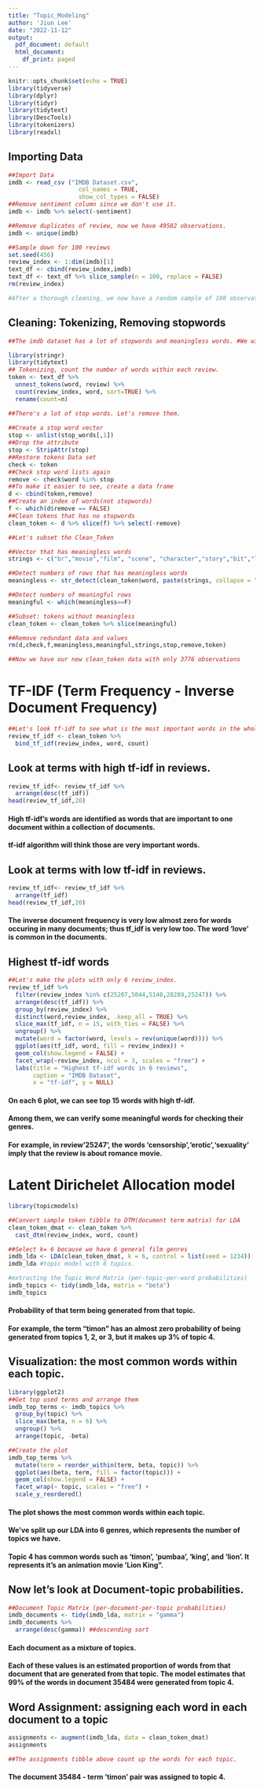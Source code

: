 ```yaml
---
title: "Topic_Modeling"
author: 'Jiun Lee'
date: "2022-11-12"
output:
  pdf_document: default
  html_document:
    df_print: paged
---
```


```r
knitr::opts_chunk$set(echo = TRUE)
library(tidyverse)
library(dplyr)
library(tidyr)
library(tidytext)
library(DescTools)
library(tokenizers)
library(readxl)
```

## Importing Data

```r
##Import Data
imdb <- read_csv ("IMDB Dataset.csv", 
                    col_names = TRUE,
                    show_col_types = FALSE)
##Remove sentiment column since we don't use it.
imdb <- imdb %>% select(-sentiment)

##Remove duplicates of review, now we have 49582 observations.
imdb <- unique(imdb)

##Sample down for 100 reviews
set.seed(456)
review_index <- 1:dim(imdb)[1]
text_df <- cbind(review_index,imdb)
text_df <- text_df %>% slice_sample(n = 100, replace = FALSE)
rm(review_index)

#After a thorough cleaning, we now have a random sample of 100 observations data frame
```

## Cleaning: Tokenizing, Removing stopwords

```r
##The imdb dataset has a lot of stopwords and meaningless words. #We will remove stopwords and words unncessary for guessing movie genre.

library(stringr)
library(tidytext)
## Tokenizing, count the number of words within each review.
token <- text_df %>%
  unnest_tokens(word, review) %>%
  count(review_index, word, sort=TRUE) %>%
  rename(count=n)

##There's a lot of stop words. Let's remove them.
  
##Create a stop word vector
stop <- unlist(stop_words[,1])
##Drop the attribute
stop <- StripAttr(stop)
##Restore tokens Data set
check <- token
##Check stop word lists again
remove <- check$word %in% stop
##To make it easier to see, create a data frame
d <- cbind(token,remove)
##Create an index of words(not stopwords)
f <- which(d$remove == FALSE)
##Clean tokens that has no stopwords
clean_token <- d %>% slice(f) %>% select(-remove)

##Let's subset the Clean_Token

##Vector that has meaningless words
strings <- c("br","movie","film", "scene", "character","story","bit","lot","bad","act","hard","awful","good","plot","people", "cinema","audience","coburn","cast","heston","jimmy", "fred","worst","sir","time",'original','direction','version','1','2','3','4','5','6','7','8','9','10','effect','version','di','life','le','ryan','titta','henry','woman','idea','house','bela','simply','watch','friend','girl','tom','wife','real','hot','forget','feel','wait','make','pretty','earl','kane','rose','hitchcock','success','courtenay','script','guy','michael','suzanne','amir','ha','screen')

##Detect numbers of rows that has meaningless words
meaningless <- str_detect(clean_token$word, paste(strings, collapse = "|"))

##Detect numbers of meaningful rows
meaningful <- which(meaningless==F)

##Subset: tokens without meaningless 
clean_token <- clean_token %>% slice(meaningful)

##Remove redundant data and values
rm(d,check,f,meaningless,meaningful,strings,stop,remove,token)

##Now we have our new clean_token data with only 3776 observations
```

# TF-IDF (Term Frequency - Inverse Document Frequency)

```r
##Let's look tf-idf to see what is the most important words in the whole reviews. 
review_tf_idf <- clean_token %>%
  bind_tf_idf(review_index, word, count)
```

## Look at terms with high tf-idf in reviews.

```r
review_tf_idf<- review_tf_idf %>%
  arrange(desc(tf_idf))
head(review_tf_idf,20)
```

#### High tf-idf's words are identified as words that are important to one document within a collection of documents.

#### tf-idf algorithm will think those are very important words.

## Look at terms with low tf-idf in reviews.

```r
review_tf_idf<- review_tf_idf %>% 
  arrange(tf_idf)
head(review_tf_idf,20)
```

#### The inverse document frequency is very low almost zero for words occuring in many documents; thus tf_idf is very low too. The word 'love' is common in the documents.

## Highest tf-idf words

```r

##Let's make the plots with only 6 review_index.
review_tf_idf %>% 
  filter(review_index %in% c(25207,5044,5140,28289,25247)) %>%
  arrange(desc(tf_idf)) %>%
  group_by(review_index) %>%
  distinct(word,review_index, .keep_all = TRUE) %>%
  slice_max(tf_idf, n = 15, with_ties = FALSE) %>% 
  ungroup() %>%
  mutate(word = factor(word, levels = rev(unique(word)))) %>%
  ggplot(aes(tf_idf, word, fill = review_index)) +
  geom_col(show.legend = FALSE) +
  facet_wrap(~review_index, ncol = 3, scales = "free") +
  labs(title = "Highest tf-idf words in 6 reviews",
       caption = "IMDB Dataset",
       x = "tf-idf", y = NULL)

```

#### On each 6 plot, we can see top 15 words with high tf-idf.

#### Among them, we can verify some meaningful words for checking their genres.

#### For example, in review'25247', the words 'censorship','erotic','sexuality' imply that the review is about romance movie.

# Latent Dirichelet Allocation model

```r
library(topicmodels)

##Convert sample token tibble to DTM(document term matrix) for LDA
clean_token_dmat <- clean_token %>%
  cast_dtm(review_index, word, count)

##Select k= 6 because we have 6 general film genres
imdb_lda <- LDA(clean_token_dmat, k = 6, control = list(seed = 1234))
imdb_lda #topic model with 6 topics.

#extracting the Topic Word Matrix (per-topic-per-word probabilities)
imdb_topics <- tidy(imdb_lda, matrix = "beta")
imdb_topics
```

#### Probability of that term being generated from that topic. 

#### For example, the term "timon" has an almost zero probability of being generated from topics 1, 2, or 3, but it makes up 3% of topic 4.

## Visualization: the most common words within each topic.

```r
library(ggplot2)
##Get top used terms and arrange them
imdb_top_terms <- imdb_topics %>%
  group_by(topic) %>%
  slice_max(beta, n = 6) %>% 
  ungroup() %>%
  arrange(topic, -beta)

##Create the plot
imdb_top_terms %>%
  mutate(term = reorder_within(term, beta, topic)) %>%
  ggplot(aes(beta, term, fill = factor(topic))) +
  geom_col(show.legend = FALSE) +
  facet_wrap(~ topic, scales = "free") +
  scale_y_reordered()

```

#### The plot shows the most common words within each topic.

#### We've split up our LDA into 6 genres, which represents the number of topics we have.

#### Topic 4 has common words such as 'timon', 'pumbaa', 'king', and 'lion'. It represents it's an animation movie 'Lion King".

## Now let's look at Document-topic probabilities.

```r
##Document Topic Matrix (per-document-per-topic probabilities)
imdb_documents <- tidy(imdb_lda, matrix = "gamma")
imdb_documents %>%
  arrange(desc(gamma)) ##descending sort
```

#### Each document as a mixture of topics.

#### Each of these values is an estimated proportion of words from that document that are generated from that topic. The model estimates that 99% of the words in document 35484 were generated from topic 4.

## Word Assignment: assigning each word in each document to a topic

```r
assignments <- augment(imdb_lda, data = clean_token_dmat)
assignments

##The assignments tibble above count up the words for each topic. 
```

#### The document 35484 - term 'timon' pair was assigned to topic 4.
